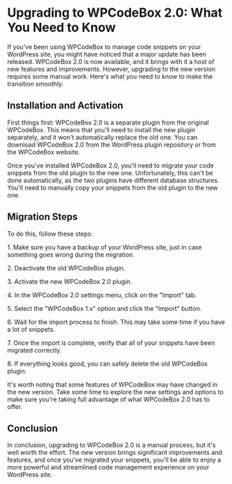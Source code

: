 # Upgrading to WPCodeBox 2.0: What You Need to Know

If you've been using WPCodeBox to manage code snippets on your WordPress site, you might have noticed that a major update has been released. WPCodeBox 2.0 is now available, and it brings with it a host of new features and improvements. However, upgrading to the new version requires some manual work. Here's what you need to know to make the transition smoothly.

## Installation and Activation

First things first: WPCodeBox 2.0 is a separate plugin from the original WPCodeBox. This means that you'll need to install the new plugin separately, and it won't automatically replace the old one. You can download WPCodeBox 2.0 from the WordPress plugin repository or from the WPCodeBox website.

Once you've installed WPCodeBox 2.0, you'll need to migrate your code snippets from the old plugin to the new one. Unfortunately, this can't be done automatically, as the two plugins have different database structures. You'll need to manually copy your snippets from the old plugin to the new one.

## Migration Steps

To do this, follow these steps:

1\. Make sure you have a backup of your WordPress site, just in case something goes wrong during the migration.

2\. Deactivate the old WPCodeBox plugin.

3\. Activate the new WPCodeBox 2.0 plugin.

4\. In the WPCodeBox 2.0 settings menu, click on the "Import" tab.

5\. Select the "WPCodeBox 1.x" option and click the "Import" button.

6\. Wait for the import process to finish. This may take some time if you have a lot of snippets.

7\. Once the import is complete, verify that all of your snippets have been migrated correctly.

8\. If everything looks good, you can safely delete the old WPCodeBox plugin.

It's worth noting that some features of WPCodeBox may have changed in the new version. Take some time to explore the new settings and options to make sure you're taking full advantage of what WPCodeBox 2.0 has to offer.

## Conclusion

In conclusion, upgrading to WPCodeBox 2.0 is a manual process, but it's well worth the effort. The new version brings significant improvements and features, and once you've migrated your snippets, you'll be able to enjoy a more powerful and streamlined code management experience on your WordPress site.